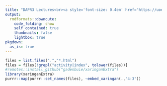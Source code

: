 ```yaml
---
title: "DAPR3 Lectures<br><a style='font-size: 0.4em' href='https://uoepsy.github.io/dapr3/'>&#8624; DAPR3 Home</a>"
output:
  rmdformats::downcute:
    code_folding: show
    self_contained: true
    thumbnails: false
    lightbox: true
pkgdown:
  as_is: true
---
```



```r
files = list.files(".","*.html")
files = files[!grepl("activity|index", tolower(files))]
#remotes::install_github("gadenbuie/xaringanExtra")
library(xaringanExtra)
purrr::map(purrr::set_names(files), ~embed_xaringan(.,"4:3"))
```

